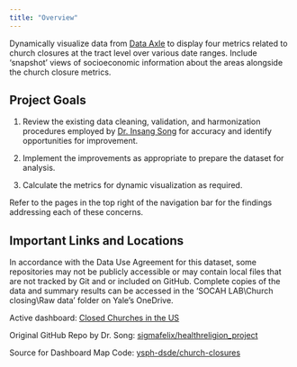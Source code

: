```yaml
---
title: "Overview"
---
```


Dynamically visualize data from [Data Axle](https://doc.arcgis.com/en/esri-demographics/latest/arcgis-places/data-axle.htm) to display four metrics related to church closures at the tract level over various date ranges. Include 'snapshot' views of socioeconomic information about the areas alongside the church closure metrics.

## Project Goals

1. Review the existing data cleaning, validation, and harmonization procedures employed by [Dr. Insang Song](https://sigmafelix.wixsite.com/mysite) for accuracy and identify opportunities for improvement.

2. Implement the improvements as appropriate to prepare the dataset for analysis.

3. Calculate the metrics for dynamic visualization as required.

Refer to the pages in the top right of the navigation bar for the findings addressing each of these concerns.

## Important Links and Locations

In accordance with the Data Use Agreement for this dataset, some repositories may not be publicly accessible or may contain local files that are not tracked by Git and or included on GitHub. Complete copies of the data and summary results can be accessed in the 'SOCAH LAB\\Church closing\\Raw data' folder on Yale's OneDrive.

Active dashboard: [Closed Churches in the US](https://church-closing-dashboard.vercel.app/)

Original GitHub Repo by Dr. Song: [sigmafelix/healthreligion_project](https://github.com/sigmafelix/healthreligion_project)

Source for Dashboard Map Code: [ysph-dsde/church-closures](https://github.com/ysph-dsde/church-closures)